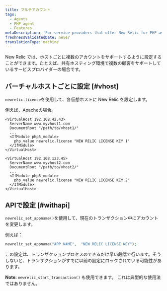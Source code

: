 ```yaml
---
title: マルチアカウント
tags:
  - Agents
  - PHP agent
  - Features
metaDescription: 'For service providers that offer New Relic for PHP as a service for multiple clients on a single system, or for individual users who have multiple accounts.'
freshnessValidatedDate: never
translationType: machine
---
```


New Relic では、ホストごとに複数のアカウントをサポートするように設定することができます。たとえば、共有ホスティング環境で複数の顧客をサポートしているサービスプロバイダーの場合です。

## バーチャルホストごとに設定 [#vhost]

`newrelic.license`を使用して、各仮想ホストに New Relic <InlinePopover type="licenseKey"/>を設定します。

例えば、Apacheの場合。

```apacheconf
<VirtualHost 192.168.42.43>
  ServerName www.myvhost1.com
  DocumentRoot "/path/to/vhost1/"
  ...
  <IfModule php5_module>
    php_value newrelic.license "NEW RELIC LICENSE KEY 1"
  </IfModule>
</VirtualHost>

<VirtualHost 192.168.123.45>
  ServerName www.myvhost2.com
  DocumentRoot "/path/to/vhost2/"
  ...
  <IfModule php5_module>
    php_value newrelic.license "NEW RELIC LICENSE KEY 2"
  </IfModule>
</VirtualHost>
```

## APIで設定 [#withapi]

`newrelic_set_appname()`を使用して、現在のトランザクション中にアカウントを変更します。

例えば：

```php
newrelic_set_appname("APP NAME",  "NEW RELIC LICENSE KEY");
```

この設定は、トランザクションプロセスのできるだけ早い段階で行います。そうしないと、トランザクションがすでに以前の設定にロックされている可能性があります。

<DNT>**Note:**</DNT> `newrelic_start_transaction()` も使用できます。 これは典型的な使用法ではありません。
